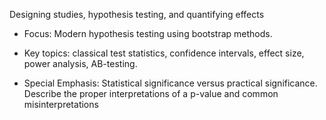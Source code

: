 Designing studies, hypothesis testing, and quantifying effects

- Focus: Modern hypothesis testing using bootstrap methods.

- Key topics: classical test statistics, confidence intervals, effect size, power analysis, AB-testing.

- Special Emphasis: Statistical significance versus practical significance. Describe the proper interpretations of a p-value and common misinterpretations
